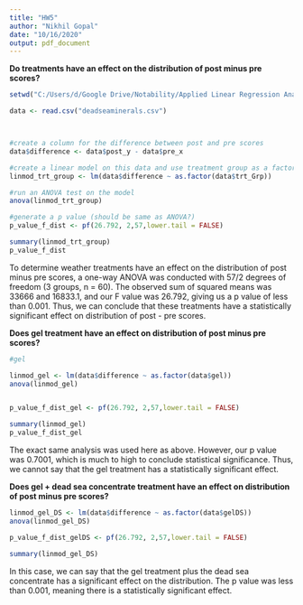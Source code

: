 ---
title: "HW5"
author: "Nikhil Gopal"
date: "10/16/2020"
output: pdf_document
---

**Do treatments have an effect on the distribution of post minus pre scores?**

```{r}


setwd("C:/Users/d/Google Drive/Notability/Applied Linear Regression Analysis")

data <- read.csv("deadseaminerals.csv")



#create a column for the difference between post and pre scores
data$difference <- data$post_y - data$pre_x

#create a linear model on this data and use treatment group as a factor
linmod_trt_group <- lm(data$difference ~ as.factor(data$trt_Grp))

#run an ANOVA test on the model
anova(linmod_trt_group)

#generate a p value (should be same as ANOVA?)
p_value_f_dist <- pf(26.792, 2,57,lower.tail = FALSE)

summary(linmod_trt_group)
p_value_f_dist

```

To determine weather treatments have an effect on the distribution of post minus pre scores, a one-way ANOVA was conducted with 57/2 degrees of freedom (3 groups, n = 60). The observed sum of squared means was 33666 and 16833.1, and our F value was 26.792, giving us a p value of less than 0.001. Thus, we can conclude that these treatments have a statistically significant effect on distribution of post - pre scores.

**Does gel treatment have an effect on distribution of post minus pre scores?**

```{r}

#gel

linmod_gel <- lm(data$difference ~ as.factor(data$gel))
anova(linmod_gel)


p_value_f_dist_gel <- pf(26.792, 2,57,lower.tail = FALSE)

summary(linmod_gel)
p_value_f_dist_gel

```


The exact same analysis was used here as above. However, our p value was 0.7001, which is much to high to conclude statistical significance. Thus, we cannot say that the gel treatment has a statistically significant effect.


**Does gel + dead sea concentrate treatment have an effect on distribution of post minus pre scores?**

```{r}

linmod_gel_DS <- lm(data$difference ~ as.factor(data$gelDS))
anova(linmod_gel_DS)

p_value_f_dist_gelDS <- pf(26.792, 2,57,lower.tail = FALSE)

summary(linmod_gel_DS)


```


In this case, we can say that the gel treatment plus the dead sea concentrate has a significant effect on the distribution. The p value was less than 0.001, meaning there is a statistically significant effect.